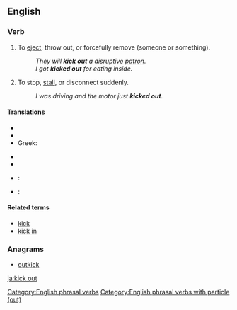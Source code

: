 ==English==

===Verb===
{{en-verb|kicks out|kicking out|kicked out|head=[[kick]] [[out]]}}

# {{context|idiomatic|lang=en}} To [[eject]], throw out, or forcefully remove (someone or something).
#: ''They will '''kick out''' a disruptive [[patron]].''
#: ''I got '''kicked out''' for eating inside.''
# {{context|idiomatic|lang=en}} To stop, [[stall]], or disconnect suddenly.
#: ''I was driving and the motor just '''kicked out'''.''

====Translations====
{{trans-top|eject, throw out, or forcefully remove}}
* {{trreq|bg}}
* {{trreq|ka}}
* Greek: {{t+|el|βγάζω|tr=vgázo}}
{{trans-mid}}
* {{trreq|ro}}
* {{trreq|tr}}
{{trans-bottom}}

{{trans-top|stop, stall, or disconnect suddenly}}
{{trans-mid}}
{{trans-bottom}}

{{checktrans-top}}
* {{ttbc|nl}}: {{t-|nl|buitengooien}}
* {{ttbc|es}}: {{t+|es|echar}}
{{trans-bottom}}

====Related terms====
* [[kick]]
* [[kick in]]

===Anagrams===
* [[outkick#English|outkick]]

[[Category:English phrasal verbs]]
[[Category:English phrasal verbs with particle (out)]]

[[ja:kick out]]